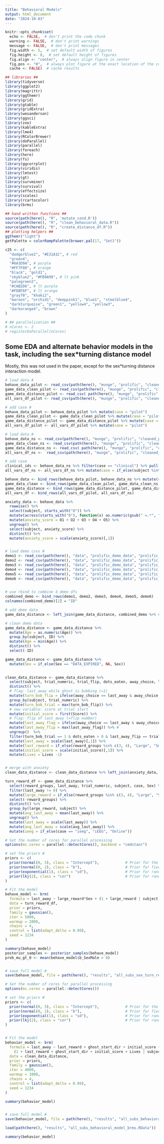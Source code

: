 ```yaml
---
title: "Behavioral Models"
output: html_document
date: "2024-10-03"
---
```


```r
knitr::opts_chunk$set(
  echo <- FALSE,  # don't print the code chunk
  warning <- FALSE,  # don't print warnings
  message <- FALSE,  # don't print messages
  fig.width <- 5,  # set default width of figures
  fig.height <- 8,  # set default height of figures
  fig.align <- "center",  # always align figure in center
  fig.pos <- "H",  # always plot figure at the exact location of the code chunk
  cache <- FALSE)  # cache results

## libraries ##
library(tidyverse)
library(ggplot2)
library(magrittr)
library(ggthemr)
library(grid)
library(gtable)
library(gridExtra)
library(wesanderson)
library(ggsci)
library(zoo)
library(kableExtra)
library(lme4)
library(RColorBrewer)
library(doParallel)
library(parallel)
library(foreach)
library(here)
library(fs)
library(ggcorrplot)
library(viridis)
library(lmtest)
library(gt)
library(survminer)
library(survival)
library(effectsize)
library(scales)
library(rcartocolor)
library(brms)

## hand written functions ##
source(path(here(), "R", 'mutate_cond.R'))
source(path(here(), "R", "clean_behavioral_data.R"))
source(path(here(), "R", "create_distance_df.R"))
## plotting helpers ##
ggthemr("light")
getPalette = colorRampPalette(brewer.pal(17, "Set1"))

c25 <- c(
  "dodgerblue2", "#E31A1C", # red
  "green4",
  "#6A3D9A", # purple
  "#FF7F00", # orange
  "black", "gold1",
  "skyblue2", "#FB9A99", # lt pink
  "palegreen2",
  "#CAB2D6", # lt purple
  "#FDBF6F", # lt orange
  "gray70", "khaki2",
  "maroon", "orchid1", "deeppink1", "blue1", "steelblue4",
  "darkturquoise", "green1", "yellow4", "yellow3",
  "darkorange4", "brown"
)

# ## parallelization ##
# nCores <- 2
# registerDoParallel(nCores)

```

## Some EDA and alternate behavior models in the task, including the sex*turning distance model

Mostly, this was not used in the paper, except for the sex*turning distance interaction model. 


```r
# load data #
behave_data_pilot <- read_csv(path(here(), "munge", "prolific", "cleaned_pilot_behavior.csv"))
game_data_clean_pilot <- read_csv(path(here(), "munge", "prolific", "cleaned_pilot_game_data.csv"))
game_data_distance_pilot <- read_csv( path(here(), "munge", "prolific", "cleaned_pilot_distance_data.csv"))
all_vars_df_pilot <- read_csv(path(here(), "munge", "prolific", "cleaned_pilot_across_trial_data.csv"))

# add case #
behave_data_pilot <- behave_data_pilot %>% mutate(case = "pilot")
game_data_clean_pilot <- game_data_clean_pilot %>% mutate(case = "pilot")
game_data_distance_pilot <- game_data_distance_pilot %>% mutate(case = "pilot")
all_vars_df_pilot <- all_vars_df_pilot %>% mutate(case = "pilot")

```


```r

# load data #
behave_data_ns <- read_csv(path(here(), "munge", "prolific", "cleaned_pilot_behavior_newsample.csv"))
game_data_clean_ns <- read_csv(path(here(), "munge", "prolific", "cleaned_pilot_game_data_newsample.csv"))
game_data_distance_ns <- read_csv( path(here(), "munge", "prolific", "cleaned_pilot_distance_data_newsample.csv"))
all_vars_df_ns <-  read_csv(path(here(), "munge", "prolific", "cleaned_pilot_across_trial_data_newsample.csv"))

# add case
clinical_ids <- behave_data_ns %>% filter(case == "clinical") %>% pull(subject)
all_vars_df_ns <- all_vars_df_ns %>% mutate(case = if_else(subject %in% clinical_ids, "clinical", "nonclinical"))

```

```r

behave_data <- bind_rows(behave_data_pilot, behave_data_ns %>% mutate(comp_7 = as.logical(comp_7)))
game_data_clean <- bind_rows(game_data_clean_pilot, game_data_clean_ns)
game_data_distance <- bind_rows(game_data_distance_pilot, game_data_distance_ns)
all_vars_df <- bind_rows(all_vars_df_pilot, all_vars_df_ns)

```



```r


anxiety_data <- behave_data %>%
  rowwise() %>%
  select(subject, starts_with("O")) %>%
  mutate(across(starts_with("O"), function(x) as.numeric(gsub(" =.*", "", x)))) %>%
  mutate(anxiety_score = O1 + O2 + O3 + O4 + O5) %>%
  ungroup() %>%
  select(subject, anxiety_score) %>%
  distinct() %>%
  mutate(anxiety_score = scale(anxiety_score)[,1])



```


```r

# load demo csvs #
demo1 <- read_csv(path(here(), "data", "prolific_demo_data", "prolific_export_60ff154e51069859d67df389.csv")) #7/26
demo2 <- read_csv(path(here(), "data", "prolific_demo_data", "prolific_export_6108206c70f2a687c67aeb75.csv")) #8/2
demo3 <- read_csv(path(here(), "data", "prolific_demo_data", "prolific_export_6108311f4aaf6dcde3eb34f7.csv")) #8/2
demo4 <- read_csv(path(here(), "data", "prolific_demo_data", "prolific_export_6154a7eec36324b9687f1ac6.csv")) #9/29
demo5 <- read_csv(path(here(), "data", "prolific_demo_data", "prolific_export_65690e5e299e596da950c964.csv")) # clinical sample dec 12
demo6 <- read_csv(path(here(), "data", "prolific_demo_data", "prolific_export_6569100885452daab8bd3d36.csv")) # nonclinical sample dec 12

  
# use rbind to combine 4 demo dfs
combined_demo <- bind_rows(demo1, demo2, demo3, demo4, demo5, demo6)
colnames(combined_demo)[2] = "ID"


```

```r

# add demo data
game_data_distance <- left_join(game_data_distance, combined_demo %>% select(ID, Age, Sex), by = c("ID"))

# clean demo data
game_data_distance <- game_data_distance %>%
  mutate(Age = as.numeric(Age)) %>%
  group_by(subject, ID) %>%
  mutate(Age = min(Age)) %>%
  distinct() %>%
  select(-ID)

game_data_distance <- game_data_distance %>%
  mutate(Sex = if_else(Sex == "DATA_EXPIRED", NA, Sex))
  

```




```r


clean_data_distance <- game_data_distance %>%
  select(subject, trial_numeric, trial_flip, dots_eaten, away_choice, last_away, attack_chase_bob, Score, Lives, died, Sex, distance_to_ghost, reward_groups, ghost_start_dir, case) %>%
  distinct() %>%
  # flag: last_away while ghost is bobbing (=1)
  mutate(turn_bob_flip = ifelse(away_choice == last_away & away_choice != 0 & attack_chase_bob == "Bob", 1, 0)) %>%
  group_by(subject, trial_numeric) %>%
  mutate(turn_bob_trial = max(turn_bob_flip)) %>% 
  # new variable: score at trial start 
  mutate(initial_score = first(Score)) %>%
  # flag: flip of last_away (=flip number)
  mutate(last_away_flag = ifelse(away_choice == last_away & away_choice != 0, trial_flip, 0)) %>% 
  mutate(last_away_flip = max(last_away_flag)) %>% # 
  ungroup()  %>%
  filter(turn_bob_trial == 1 & dots_eaten > 0 & last_away_flip == trial_flip) %>%
  mutate(last_away = scale(last_away)[,1]) %>%
  mutate(last_reward = if_else(reward_groups %in% c(3, 4), "Large", "Small")) %>%
  mutate(initial_score = scale(initial_score)[,1]) %>%
  mutate(Lives = Lives -1)


# merge with anxiety
clean_data_distance <- clean_data_distance %>% left_join(anxiety_data, by = "subject")


```

```r

turn_reward_df <- game_data_distance %>%
  select(reward_groups, last_away, trial_numeric, subject, case, Sex) %>%
  filter(last_away != 0) %>%
  mutate(large_reward = if_else(reward_groups %in% c(3, 4), "Large", "Small")) %>%
  select(-reward_groups) %>%
  distinct() %>%
  group_by(large_reward, subject) %>%
  mutate(avg_last_away = mean(last_away)) %>%
  ungroup() %>%
  mutate(last_away = scale(last_away)) %>%
  mutate(avg_last_away = scale(avg_last_away)) %>%
  mutate(ieeg = if_else(case == "ieeg", "iEEG", "Online"))

# Set the number of cores for parallel processing
options(mc.cores = parallel::detectCores(), backend = "cmdstanr")

# set the priors #
priors <- c(
  prior(normal(0, 5), class = "Intercept"),            # Prior for the intercept
  prior(normal(0, 2), class = "b"),                    # Prior for fixed effects
  prior(exponential(1), class = "sd"),                 # Prior for random effects standard deviations
  prior(lkj(2), class = "cor")                         # Prior for random effects correlations
)

# Fit the model
behave_model <- brm(
  formula = last_away ~ large_reward*Sex + (1 + large_reward | subject),
  data = turn_reward_df,
  prior = priors,
  family = gaussian(),
  iter = 5000,
  warmup = 2000,
  chains = 4,
  control = list(adapt_delta = 0.99),
  seed = 1234
)

summary(behave_model)
posterior_samples <- posterior_samples(behave_model)
prob_mu_gt_0 <- mean(behave_model$b_SexMale > 0)


# save full model #
save(behave_model, file = path(here(), "results", "all_subs_sex_turn_reward_model_brms.RData"))

```


```r

# Set the number of cores for parallel processing
options(mc.cores = parallel::detectCores())

# set the priors #
priors <- c(
  prior(normal(0, 5), class = "Intercept"),            # Prior for the intercept
  prior(normal(0, 2), class = "b"),                    # Prior for fixed effects
  prior(exponential(1), class = "sd"),                 # Prior for random effects standard deviations
  prior(lkj(2), class = "cor")                         # Prior for random effects correlations
)


# Fit the model
behavior_model <- brm(
  formula = last_away ~ last_reward + ghost_start_dir + initial_score + Lives + anxiety_score + Sex +
    (1 + last_reward + ghost_start_dir + initial_score + Lives | subject),
  data = clean_data_distance,
  prior = priors,
  family = gaussian(),
  iter = 4000,
  warmup = 1000,
  chains = 4,
  control = list(adapt_delta = 0.99),
  seed = 1234
)


```


```r

summary(behavior_model)


# save full model #
save(behavior_model, file = path(here(), "results", "all_subs_behavioral_model_brms.RData"))

load(path(here(), "results", "all_subs_behavioral_model_brms.RData"))

summary(behavior_model)


```







